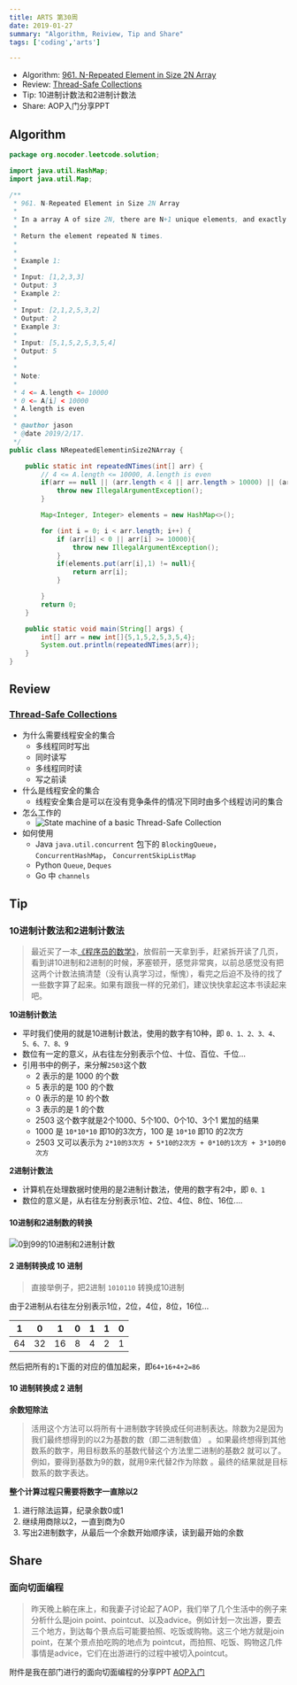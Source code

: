 ```yaml
---
title: ARTS 第30周
date: 2019-01-27
summary: "Algorithm, Reiview, Tip and Share"
tags: ['coding','arts']

---
```


- Algorithm: [961. N-Repeated Element in Size 2N Array](https://leetcode.com/problems/n-repeated-element-in-size-2n-array/)
- Review: [Thread-Safe Collections](https://medium.com/elp-2018/thread-safe-collections-8f1f17c283e7)
- Tip: 10进制计数法和2进制计数法
- Share: AOP入门分享PPT

## Algorithm

```java
package org.nocoder.leetcode.solution;

import java.util.HashMap;
import java.util.Map;

/**
 * 961. N-Repeated Element in Size 2N Array
 *
 * In a array A of size 2N, there are N+1 unique elements, and exactly one of these elements is repeated N times.
 *
 * Return the element repeated N times.
 *
 *
 * Example 1:
 *
 * Input: [1,2,3,3]
 * Output: 3
 * Example 2:
 *
 * Input: [2,1,2,5,3,2]
 * Output: 2
 * Example 3:
 *
 * Input: [5,1,5,2,5,3,5,4]
 * Output: 5
 *
 *
 * Note:
 *
 * 4 <= A.length <= 10000
 * 0 <= A[i] < 10000
 * A.length is even
 *
 * @author jason
 * @date 2019/2/17.
 */
public class NRepeatedElementinSize2NArray {

    public static int repeatedNTimes(int[] arr) {
        // 4 <= A.length <= 10000, A.length is even
        if(arr == null || (arr.length < 4 || arr.length > 10000) || (arr.length % 2 != 0)){
            throw new IllegalArgumentException();
        }

        Map<Integer, Integer> elements = new HashMap<>();

        for (int i = 0; i < arr.length; i++) {
            if (arr[i] < 0 || arr[i] >= 10000){
                throw new IllegalArgumentException();
            }
            if(elements.put(arr[i],1) != null){
                return arr[i];
            }

        }
        return 0;
    }

    public static void main(String[] args) {
        int[] arr = new int[]{5,1,5,2,5,3,5,4};
        System.out.println(repeatedNTimes(arr));
    }
}

```


## Review

### [Thread-Safe Collections](https://medium.com/elp-2018/thread-safe-collections-8f1f17c283e7)

- 为什么需要线程安全的集合
  - 多线程同时写出
  - 同时读写
  - 多线程同时读
  - 写之前读
- 什么是线程安全的集合
  - 线程安全集合是可以在没有竞争条件的情况下同时由多个线程访问的集合
- 怎么工作的
  - ![State machine of a basic Thread-Safe Collection](https://raw.githubusercontent.com/yangjinlong86/arts/master/2019/images/State%20machine%20of%20a%20basic%20Thread-Safe%20Collection.png) 
- 如何使用
  - Java `java.util.concurrent` 包下的 `BlockingQueue`， `ConcurrentHashMap`， `ConcurrentSkipListMap` 
  - Python `Queue`, `Deques`
  - Go 中 `channels ` 

## Tip

### 10进制计数法和2进制计数法

>  最近买了一本[《程序员的数学》](https://book.douban.com/subject/19949020/)，放假前一天拿到手，赶紧拆开读了几页，看到讲10进制和2进制的时候，茅塞顿开，感觉非常爽，以前总感觉没有把这两个计数法搞清楚（没有认真学习过，惭愧），看完之后迫不及待的找了一些数字算了起来。如果有跟我一样的兄弟们，建议快快拿起这本书读起来吧。

**10进制计数法**

- 平时我们使用的就是10进制计数法，使用的数字有10种，即 `0、1、2、3、4、5、6、7、8、9`
- 数位有一定的意义，从右往左分别表示个位、十位、百位、千位...
- 引用书中的例子，来分解`2503`这个数
  - 2 表示的是 1000 的个数
  - 5 表示的是 100 的个数
  - 0 表示的是 10 的个数
  - 3 表示的是 1 的个数
  - 2503 这个数字就是2个1000、5个100、0个10、3个1 累加的结果
  - 1000 是 `10*10*10` 即10的3次方，100 是 `10*10` 即10 的2次方
  - 2503 又可以表示为 `2*10的3次方 + 5*10的2次方 + 0*10的1次方 + 3*10的0次方`

**2进制计数法**

- 计算机在处理数据时使用的是2进制计数法，使用的数字有2中，即 `0、1`
- 数位的意义是，从右往左分别表示1位、2位、4位、8位、16位....

#### 10进制和2进制数的转换



![0到99的10进制和2进制计数](https://raw.githubusercontent.com/yangjinlong86/arts/master/2019/images/0-99%E7%9A%8410%E8%BF%9B%E5%88%B6%E5%92%8C2%E8%BF%9B%E5%88%B6%E8%AE%A1%E6%95%B0.png)

#### 2 进制转换成 10 进制

> 直接举例子，把2进制 `1010110` 转换成10进制

由于2进制从右往左分别表示1位，2位，4位，8位，16位...

| 1    | 0    | 1    | 0    | 1    | 1    | 0    |
| ---- | ---- | ---- | ---- | ---- | ---- | ---- |
| 64   | 32   | 16   | 8    | 4    | 2    | 1    |

然后把所有的`1`下面的对应的值加起来，即`64+16+4+2=86`

#### 10 进制转换成 2 进制

**余数短除法**

> 活用这个方法可以将所有十进制数字转换成任何进制表达。除数为2是因为我们最终想得到的以2为基数的数（即二进制数值） 。如果最终想得到其他数系的数字，用目标数系的基数代替这个方法里二进制的基数2 就可以了。例如，要得到基数为9的数，就用9来代替2作为除数 。最终的结果就是目标数系的数字表达。

**整个计算过程只需要将数字一直除以2**

1. 进行除法运算，纪录余数0或1
2. 继续用商除以2，一直到商为0
3. 写出2进制数字，从最后一个余数开始顺序读，读到最开始的余数


## Share

### 面向切面编程

> 昨天晚上躺在床上，和我妻子讨论起了AOP，我们举了几个生活中的例子来分析什么是join point、pointcut、以及advice。例如计划一次出游，要去三个地方，到达每个景点后可能要拍照、吃饭或购物。这三个地方就是join point，在某个景点拍吃购的地点为 pointcut，而拍照、吃饭、购物这几件事情是advice，它们在出游进行的过程中被切入pointcut。

附件是我在部门进行的面向切面编程的分享PPT [AOP入门](https://github.com/yangjinlong86/arts/blob/master/2019/aop-arts33.pptx)